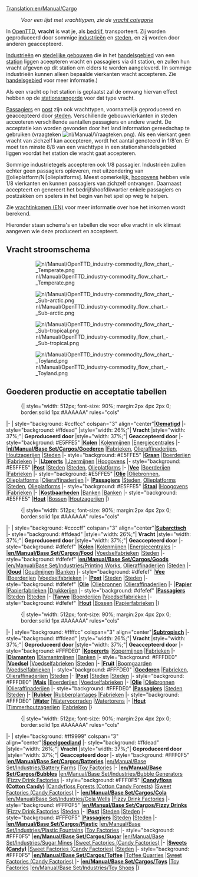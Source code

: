 [[Translation:en/Manual/Cargo]]
{{nl/Vertaling|en/Manual/Cargo|50}}
{{nl/Manual/Inhoudsopgave}}
:''Voor een lijst met vrachttypen, zie de [[:Category:nl/Vracht|vracht categorie]]''

In [[nl/Manual/Main Page|OpenTTD]], '''vracht''' is wat je, als [[nl/Manual/Bedrijf|bedrijf]], transporteert. Zij worden geproduceerd door sommige [[nl/Manual/Industrie|industrieën]] en [[nl/Manual/Gemeente|steden]], en zij worden door anderen geaccepteerd. 

[[nl/Manual/Industrie|Industrieën]] en [[nl/Manual/Gemeente|stedelijke gebouwen]] die in het [[nl/Manual/Handelsgebied|handelsgebied]] van een [[nl/Manual/Stations|station]] liggen aceepteren vracht en passagiers via dit station, en zullen hun vracht afgeven op dit station om elders te worden aangeleverd. (In sommige industrieën kunnen alleen bepaalde vierkanten vracht accepteren. Zie [[nl/Manual/Handelsgebied|handelsgebied]] voor meer informatie.)

Als een vracht op het station is geplaatst zal de omvang hiervan effect hebben op de [[nl/Manual/Game Mechanics/Main Page#stationsrangorde|stationsrangorde]] voor dat type vracht.

[[nl/Manual/Base Set/Cargos/Passagiers|Passagiers]] en [[nl/Manual/Base Set/Cargos/Post|post]] zijn ook vrachttypen, voornamelijk geproduceerd en geaccepteerd door [[nl/Manual/Gemeente|steden]]. Verschillende gebouwvierkanten in steden acceoteren verschillende aantallen passagiers en andere vracht. De acceptatie kan worden gevonden door het land information gereedschap te gebruiken (vraagteken [[File:nl/Manual/Vraagteken.png]]). Als een vierkant geen vracht van zichzelf kan accepteren, wordt het aantal genoteerd in 1/8'en. Er moet ten minste 8/8 van een vrachttype in een stationshandelsgebied liggen voordat het station die vracht gaat accepteren.

Sommige industrietegels accepteren ook 1/8 passagier. Industrieën zullen echter geen passagiers opleveren, met uitzondering van [[olieplatform/Nl|olieplatforms]. Meest opmerkelijk, [[nl/Manual/Base Set/Industries/Hoogoven|hoogovens]] hebben vele 1/8 vierkanten en kunnen passagiers van zichzelf ontvangen. Daarnaast accepteert en genereert het bedrijfshoofdkwartier enkele passagiers en postzakken om spelers in het begin van het spel op weg te helpen.

Zie [[en/Manual/Game Mechanics/Cargo income|vrachtinkomen (EN)]] voor meer informatie over hoe het inkomen wordt berekend.

Hieronder staan schema's en tabellen die voor elke vracht in elk klimaat aangeven wie deze produceert en accepteert.

==Vracht stroomschema==
:[[File:nl/Manual/OpenTTD industry-commodity flow chart - Temperate.png|border]]

:[[File:nl/Manual/OpenTTD industry-commodity flow chart - Sub-arctic.png|border]]

:[[File:nl/Manual/OpenTTD industry-commodity flow chart - Sub-tropical.png|border]]

:[[File:nl/Manual/OpenTTD industry-commodity flow chart - Toyland.png|border]]

==Goederen productie en acceptatie tabellen==

:{| {{en/Wikitable}} style="width: 512px; font-size: 90%; margin:2px 4px 2px 0; border:solid 1px #AAAAAA" rules="cols"
|- 
| style="background: #ccffcc" colspan="3" align="center"|'''[[nl/Manual/Klimaat#gematigd|Gematigd]]'''
|- style="background: #ffdead"
|style="width: 26%;"| '''Vracht'''
|style="width: 37%;"| '''Geproduceerd door'''
|style="width: 37%;"| '''Geaccepteerd door'''
|- style="background: #E5FFE5"
|'''[[nl/Manual/Base Set/Cargos/Kolen|Kolen]]'''
|[[nl/Manual/Base Set/Industries/Kolenmijn|Kolenmijnen]]
|[[nl/Manual/Base Set/Industries/Energiecentrale|Energiecentrales]]
|-
|'''[[nl/Manual/Base Set/Cargos/Goederen]]'''
|[[nl/Manual/Base Set/Industries/Fabriek|Fabrieken]], [[nl/Manual/Base Set/Industries/Olieraffinaderij|Olieraffinaderijen]], [[nl/Manual/Base Set/Industries/Houtzagerij|Houtzagerijen]]
|[[nl/Manual/Gemeente|Steden]]
|- style="background: #E5FFE5"
|'''[[nl/Manual/Base Set/Cargos/Graan|Graan]]'''
|[[nl/Manual/Base Set/Industries/Boerderij|Boerderijen]]
|[[nl/Manual/Base Set/Industries/Fabriek|Fabrieken]]
|-
|'''[[nl/Manual/Base Set/Cargos/IJzererts|IJzererts]]'''
|[[nl/Manual/Base Set/Industries/IJzermijn|IJzermijnen]]
|[[nl/Manual/Base Set/Industries/Hoogoven|Hoogovens]]
|- style="background: #E5FFE5"
|'''[[nl/Manual/Base Set/Cargos/Post|Post]]'''
|[[nl/Manual/Gemeente|Steden]]
|[[nl/Manual/Gemeente|Steden]], [[nl/Manual/Base Set/Industries/Olieplatform|Olieplatforms]]
|-
|'''[[nl/Manual/Base Set/Cargos/Vee|Vee]]'''
|[[nl/Manual/Base Set/Industries/Boerderij|Boerderijen]]
|[[nl/Manual/Base Set/Industries/Fabriek|Fabrieken]]
|- style="background: #E5FFE5"
|'''[[nl/Manual/Base Set/Cargos/Olie|Olie]]'''
|[[nl/Manual/Base Set/Industries/Oliebronnen|Oliebronnen]], [[nl/Manual/Base Set/Industries/Olieplatform|Olieplatforms]]
|[[nl/Manual/Base Set/Industries/Olieraffinaderij|Olieraffinaderijen]]
|-
|'''[[nl/Manual/Base Set/Cargos/Passagiers|Passagiers]]'''
|[[nl/Manual/Gemeente|Steden]], [[nl/Manual/Base Set/Industries/Olieplatform|Olieplatforms]]
|[[nl/Manual/Gemeente|Steden]], [[nl/Manual/Base Set/Industries/Olieplatform|Olieplatforms]]
|- style="background: #E5FFE5"
|'''[[nl/Manual/Base Set/Cargos/Staal|Staal]]'''
|[[nl/Manual/Base Set/Industries/Hoogoven|Hoogovens]]
|[[nl/Manual/Base Set/Industries/Fabriek|Fabrieken]]
|-
|'''[[nl/Manual/Base Set/Cargos/Kostbaarheden|Kostbaarheden]]'''
|[[nl/Manual/Base Set/Industries/Bank|Banken]]
|[[nl/Manual/Base Set/Industries/Bank|Banken]]
|- style="background: #E5FFE5"
|'''[[nl/Manual/Base Set/Cargos/Hout|Hout]]'''
|[[nl/Manual/Base Set/Industries/Bos|Bossen]]
|[[nl/Manual/Base Set/Industries/Houtzagerij|Houtzagerijen]]
|}

:{| {{en/Wikitable}} style="width: 512px; font-size: 90%; margin:2px 4px 2px 0; border:solid 1px #AAAAAA" rules="cols"
|- 
| style="background: #ccccff" colspan="3" align="center"|'''[[nl/Manual/Klimaat#subarctisch|Subarctisch]]'''
|- style="background: #ffdead"
|style="width: 26%;"| '''Vracht'''
|style="width: 37%;"| '''Geproduceerd door'''
|style="width: 37%;"| '''Geaccepteerd door'''
|- style="background: #dfefef"
|'''[[nl/Manual/Base Set/Cargos/Kolen|Kolen]]'''
|[[nl/Manual/Base Set/Industries/Kolenmijn|Kolenmijnen]]
|[[nl/Manual/Base Set/Industries/Energiecentrale|Energiecentrales]]
|-
|'''[[en/Manual/Base Set/Cargos/Food]]'''
|[[nl/Manual/Base Set/Industries/Voedselfabriek|Voedselfabrieken]]
|[[nl/Manual/Gemeente|Steden]]
|- style="background: #dfefef"
|'''[[en/Manual/Base Set/Cargos/Goods]]'''
|[[en/Manual/Base Set/Industries/Printing Works]], [[nl/Manual/Base Set/Industries/Olieraffinaderij|Olieraffinaderijen]]
|[[nl/Manual/Gemeente|Steden]]
|-
|'''[[nl/Manual/Base Set/Cargos/Goud|Goud]]'''
|[[nl/Manual/Base Set/Industries/Goudmijn|Goudmijnen]]
|[[nl/Manual/Base Set/Industries/Bank|Banken]]
|- style="background: #dfefef"
|'''[[nl/Manual/Base Set/Cargos/Vee|Vee]]'''
|[[nl/Manual/Base Set/Industries/Boerderij|Boerderijen]]
|[[nl/Manual/Base Set/Industries/Voedselfabriek|Voedselfabrieken]]
|-
|'''[[nl/Manual/Base Set/Cargos/Post|Post]]'''
|[[nl/Manual/Gemeente|Steden]]
|[[nl/Manual/Gemeente|Steden]]
|- style="background: #dfefef"
|'''[[nl/Manual/Base Set/Cargos/Olie|Olie]]'''
|[[nl/Manual/Base Set/Industries/Oliebronnen|Oliebronnen]]
|[[nl/Manual/Base Set/Industries/Olieraffinaderij|Olieraffinaderijen]]
|-
|'''[[nl/Manual/Base Set/Cargos/Papier|Papier]]'''
|[[nl/Manual/Base Set/Industries/Papierfabriek|Papierfabrieken]]
|[[nl/Manual/Base Set/Industries/Drukkerij|Drukkerijen]]
|- style="background: #dfefef"
|'''[[nl/Manual/Base Set/Cargos/Passagiers|Passagiers]]'''
|[[nl/Manual/Gemeente|Steden]]
|[[nl/Manual/Gemeente|Steden]]
|-
|'''[[nl/Manual/Base Set/Cargos/Tarwe|Tarwe]]'''
|[[nl/Manual/Base Set/Industries/Boerderij|Boerderijen]]
|[[nl/Manual/Base Set/Industries/Voedselfabriek|Voedselfabrieken]]
|- style="background: #dfefef"
|'''[[nl/Manual/Base Set/Cargos/Hout|Hout]]'''
|[[nl/Manual/Base Set/Industries/Bos|Bossen]]
|[[nl/Manual/Base Set/Industries/Papierfabriek|Papierfabrieken]]
|}

:{| {{en/Wikitable}} style="width: 512px; font-size: 90%; margin:2px 4px 2px 0; border:solid 1px #AAAAAA" rules="cols"
|- 
| style="background: #ffffcc" colspan="3" align="center"|'''[[nl/Manual/Klimaat#subtropisch|Subtropisch]]'''
|- style="background: #ffdead"
|style="width: 26%;"| '''Vracht'''
|style="width: 37%;"| '''Geproduceerd door'''
|style="width: 37%;"| '''Geaccepteerd door'''
|- style="background: #FFFDE0"
|'''[[nl/Manual/Base Set/Cargos/Kopererts|Kopererts]]'''
|[[nl/Manual/Base Set/Industries/Kopermijn|Kopermijnen]]
|[[nl/Manual/Base Set/Industries/Fabriek|Fabrieken]]
|-
|'''[[nl/Manual/Base Set/Cargos/Diamanten|Diamanten]]'''
|[[nl/Manual/Base Set/Industries/Diamantmijn|Diamantmijnen]]
|[[nl/Manual/Base Set/Industries/Bank|Banken]]
|- style="background: #FFFDE0"
|'''[[nl/Manual/Base Set/Cargos/Voedsel|Voedsel]]'''
|[[nl/Manual/Base Set/Industries/Voedselfabriek|Voedselfabrieken]]
|[[nl/Manual/Gemeente|Steden]]
|-
|'''[[nl/Manual/Base Set/Cargos/Fruit|Fruit]]'''
|[[nl/Manual/Base Set/Industries/Boomgaard|Boomgaarden]]
|[[nl/Voedselfabriek|Voedselfabrieken]]
|- style="background: #FFFDE0"
|'''[[nl/Manual/Base Set/Cargos/Goederen|Goederen]]'''
|[[nl/Manual/Base Set/Industries/Fabriek|Fabrieken]], [[nl/Manual/Base Set/Industries/Olieraffinaderij|Olieraffinaderijen]]
|[[nl/Manual/Gemeente|Steden]]
|-
|'''[[nl/Manual/Base Set/Cargos/Post|Post]]'''
|[[nl/Manual/Gemeente|Steden]]
|[[nl/Manual/Gemeente|Steden]]
|- style="background: #FFFDE0"
|'''[[nl/Manual/Base Set/Cargos/Mais|Mais]]'''
|[[nl/Manual/Base Set/Industries/Boerderij|Boerderijen]]
|[[nl/Manual/Base Set/Industries/Voedselfabriek|Voedselfabrieken]]
|-
|'''[[nl/Manual/Base Set/Cargos/Olie|Olie]]'''
|[[nl/Manual/Base Set/Industries/Oliebronnen|Oliebronnen]]
|[[nl/Manual/Base Set/Industries/Olieraffinaderij|Olieraffinaderijen]]
|- style="background: #FFFDE0"
|'''[[nl/Manual/Base Set/Cargos/Passagiers|Passagiers]]'''
|[[nl/Manual/Gemeente|Steden]]
|[[nl/Manual/Gemeente|Steden]]
|-
|'''[[nl/Manual/Base Set/Cargos/Rubber|Rubber]]'''
|[[nl/Manual/Base Set/Industries/Rubberplantage|Rubberplantages]]
|[[nl/Manual/Base Set/Industries/Fabriek|Fabrieken]]
|- style="background: #FFFDE0"
|'''[[nl/Manual/Base Set/Cargos/Water|Water]]'''
|[[nl/Manual/Base Set/Industries/Watervoorraad|Watervoorraden]]
|[[nl/Watertoren|Watertorens]]
|-
|'''[[nl/Manual/Base Set/Cargos/Hout|Hout]]'''
|[[nl/Manual/Base Set/Industries/Timmerhoutzagerij|Timmerhoutzagerijen]]
|[[nl/Manual/Base Set/Industries/Fabriek|Fabrieken]]
|}

:{| {{en/Wikitable}} style="width: 512px; font-size: 90%; margin:2px 4px 2px 0; border:solid 1px #AAAAAA" rules="cols"
|- 
| style="background: #ff9999" colspan="3" align="center"|'''[[nl/Manual/Klimaat#speelgoedland|Speelgoedland]]'''
|- style="background: #ffdead"
|style="width: 26%;"| '''Vracht'''
|style="width: 37%;"| '''Geproduceerd door'''
|style="width: 37%;"| '''Geaccepteerd door'''
|- style="background: #FFF0F5"
|'''[[en/Manual/Base Set/Cargos/Batteries]]'''
|[[en/Manual/Base Set/Industries/Battery Farm]]s
|[[en/Manual/Base Set/Industries/Toy Factory|Toy Factories]]
|-
|'''[[en/Manual/Base Set/Cargos/Bubbles]]'''
|[[en/Manual/Base Set/Industries/Bubble Generator]]s
|[[en/Manual/Base Set/Industries/Fizzy Drink Factory|Fizzy Drink Factories]]
|- style="background: #FFF0F5"
|'''[[en/Manual/Base Set/Cargos/Candyfloss|Candyfloss (Cotton Candy)]]''' 
|[[en/Manual/Base Set/Industries/Candyfloss Forest|Candyfloss Forests (Cotton Candy Forests)]]
|[[en/Manual/Base Set/Industries/Sweet Factory|Sweet Factories (Candy Factories)]]
|-
|'''[[en/Manual/Base Set/Cargos/Cola]]'''
|[[en/Manual/Base Set/Industries/Cola Wells]]
|[[en/Manual/Base Set/Industries/Fizzy Drink Factory|Fizzy Drink Factories]]
|- style="background: #FFF0F5"
|'''[[en/Manual/Base Set/Cargos/Fizzy Drinks]]'''
|[[en/Manual/Base Set/Industries/Fizzy Drink Factory|Fizzy Drink Factories]]
|[[nl/Manual/Gemeente|Steden]]
|-
|'''[[nl/Manual/Base Set/Cargos/Post|Post]]'''
|[[nl/Manual/Gemeente|Steden]]
|[[nl/Manual/Gemeente|Steden]]
|- style="background: #FFF0F5"
|'''[[nl/Manual/Base Set/Cargos/Passagiers|Passagiers]]'''
|[[nl/Manual/Gemeente|Steden]]
|[[nl/Manual/Gemeente|Steden]]
|-
|'''[[en/Manual/Base Set/Cargos/Plastic]]'''
|[[en/Manual/Base Set/Industries/Plastic Fountains]]
|[[en/Manual/Base Set/Industries/Toy Factory|Toy Factories]]
|- style="background: #FFF0F5"
|'''[[en/Manual/Base Set/Cargos/Sugar]]'''
|[[en/Manual/Base Set/Industries/Sugar Mine]]s
|[[en/Manual/Base Set/Industries/Sweet Factory|Sweet Factories (Candy Factories)]]
|-
|'''[[en/Manual/Base Set/Cargos/Sweets|Sweets (Candy)]]'''
|[[en/Manual/Base Set/Industries/Sweet Factory|Sweet Factories (Candy Factories)]]
|[[nl/Manual/Gemeente|Steden]]
|- style="background: #FFF0F5"
|'''[[en/Manual/Base Set/Cargos/Toffee]]'''
|[[en/Manual/Base Set/Industries/Toffee Quarry|Toffee Quarries]]
|[[en/Manual/Base Set/Industries/Sweet Factory|Sweet Factories (Candy Factories)]]
|-
|'''[[en/Manual/Base Set/Cargos/Toys]]'''
|[[en/Manual/Base Set/Industries/Toy Factory|Toy Factories]]
|[[en/Manual/Base Set/Industries/Toy Shop]]s
|}